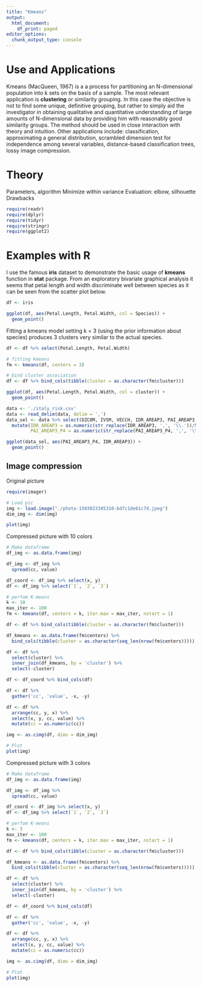 ```yaml
---
title: "Kmeans"
output:
  html_document:
    df_print: paged
editor_options: 
  chunk_output_type: console
---
```


# Use and Applications

Kmeans (MacQueen, 1967) is a a process for partitioning an N-dimensional population into k sets on the basis of a sample. The most relevant application is **clustering** or similarity grouping. In this case the objective is not to find some unique, definitive grouping, but rather to simply aid the investigator in obtaining qualitative and quantitative understanding of large amounts of N-dimensional data by providing him with reasonably good similarity groups. The method should be used in close interaction with theory and intuition. Other applications include: classification, approximating a general distribution, scrambled dimension test for independence among several variables, distance-based classification trees, lossy image compression.

# Theory

Parameters, algorithm
Minimize within variance
Evaluation: elbow, silhouette
Drawbacks

```r

require(readr)
require(dplyr)
require(tidyr)
require(stringr)
require(ggplot2)

```
 
# Examples with R

I use the famous __iris__ dataset to demonstrate the basic usage of __kmeans__ function in __stat__ package. From an exploratory bivariate graphical analysis it seems that petal length and width discriminate well between species as it can be seen from the scatter plot below.

```r

df <- iris

ggplot(df, aes(Petal.Length, Petal.Width, col = Species)) +
  geom_point()

```

Fitting a kmeans model setting k = 3 (using the prior information about species) produces 3 clusters very similar to the actual species.

```r

df <- df %>% select(Petal.Length, Petal.Width)

# fitting kmeans
fm <- kmeans(df, centers = 3)

# bind cluster association
df <- df %>% bind_cols(tibble(cluster = as.character(fm$cluster)))

ggplot(df, aes(Petal.Length, Petal.Width, col = cluster)) +
  geom_point()

```


```r

data <- './italy_risk.csv'
data <- read_delim(data, delim = ',')
data_sel <- data %>% select(DZCOM, IVSM, VECCH, IDR_AREAP3, PAI_AREAP3_P4, SUP) %>% 
  mutate(IDR_AREAP3 = as.numeric(str_replace(IDR_AREAP3, ',', '\\.'))/SUP,
         PAI_AREAP3_P4 = as.numeric(str_replace(PAI_AREAP3_P4, ',', '\\.'))/SUP)

ggplot(data_sel, aes(PAI_AREAP3_P4, IDR_AREAP3)) +
  geom_point()

```

## Image compression

Original picture

```r

require(imager)

# Load pic
img <- load.image("./photo-1503023345310-bd7c1de61c7d.jpeg")
dim_img <- dim(img)

plot(img)

```

Compressed picture with 10 colors

```r

# Make dataframe
df_img <- as.data.frame(img) 

df_img <- df_img %>% 
  spread(cc, value)

df_coord <- df_img %>% select(x, y)
df <- df_img %>% select(`1`, `2`, `3`)

# perfom K-means
k <- 10
max_iter <- 100
fm <- kmeans(df, centers = k, iter.max = max_iter, nstart = 1)

df <- df %>% bind_cols(tibble(cluster = as.character(fm$cluster)))

df_kmeans <- as.data.frame(fm$centers) %>% 
  bind_cols(tibble(cluster = as.character(seq_len(nrow(fm$centers)))))

df <- df %>% 
  select(cluster) %>% 
  inner_join(df_kmeans, by = 'cluster') %>% 
  select(-cluster)

df <- df_coord %>% bind_cols(df)

df <- df %>% 
  gather('cc', 'value', -x, -y)

df <- df %>% 
  arrange(cc, y, x) %>% 
  select(x, y, cc, value) %>% 
  mutate(cc = as.numeric(cc))

img <- as.cimg(df, dims = dim_img)

# Plot
plot(img)

```

Compressed picture with 3 colors

```r

# Make dataframe
df_img <- as.data.frame(img) 

df_img <- df_img %>% 
  spread(cc, value)

df_coord <- df_img %>% select(x, y)
df <- df_img %>% select(`1`, `2`, `3`)

# perfom K-means
k <- 3
max_iter <- 100
fm <- kmeans(df, centers = k, iter.max = max_iter, nstart = 1)

df <- df %>% bind_cols(tibble(cluster = as.character(fm$cluster)))

df_kmeans <- as.data.frame(fm$centers) %>% 
  bind_cols(tibble(cluster = as.character(seq_len(nrow(fm$centers)))))

df <- df %>% 
  select(cluster) %>% 
  inner_join(df_kmeans, by = 'cluster') %>% 
  select(-cluster)

df <- df_coord %>% bind_cols(df)

df <- df %>% 
  gather('cc', 'value', -x, -y)

df <- df %>% 
  arrange(cc, y, x) %>% 
  select(x, y, cc, value) %>% 
  mutate(cc = as.numeric(cc))

img <- as.cimg(df, dims = dim_img)

# Plot
plot(img)

```
